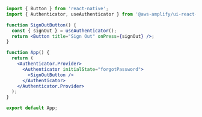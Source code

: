 
```jsx expoSnack
import { Button } from 'react-native';
import { Authenticator, useAuthenticator } from '@aws-amplify/ui-react-native';

function SignOutButton() {
  const { signOut } = useAuthenticator();
  return <Button title="Sign Out" onPress={signOut} />;
}

function App() {
  return (
    <Authenticator.Provider>
      <Authenticator initialState="forgotPassword">
        <SignOutButton />
      </Authenticator>
    </Authenticator.Provider>
  );
}

export default App;
```

<ForgotPasswordCallout />